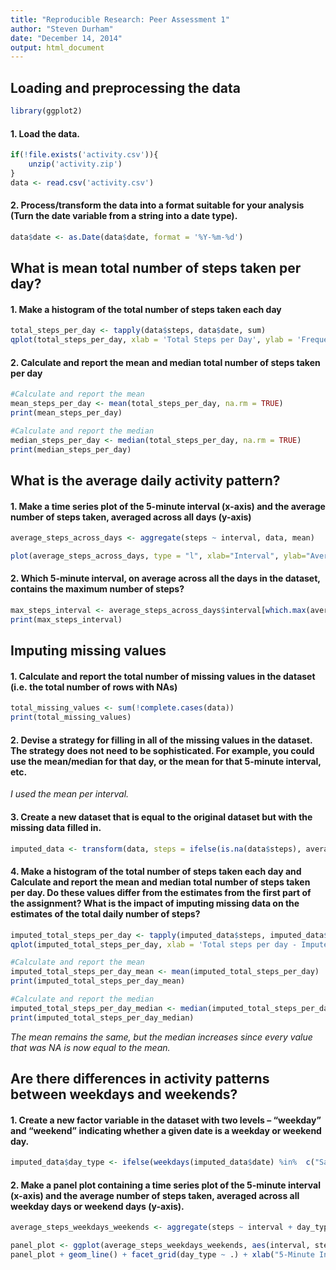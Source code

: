 ```yaml
---
title: "Reproducible Research: Peer Assessment 1"
author: "Steven Durham"
date: "December 14, 2014"
output: html_document
---
```


## Loading and preprocessing the data

```r
library(ggplot2)
```

#### 1. Load the data.

```r
if(!file.exists('activity.csv')){
    unzip('activity.zip')
}
data <- read.csv('activity.csv')
```

#### 2. Process/transform the data into a format suitable for your analysis (Turn the date variable from a string into a date type).

```r
data$date <- as.Date(data$date, format = '%Y-%m-%d')
```

## What is mean total number of steps taken per day?

#### 1. Make a histogram of the total number of steps taken each day

```r
total_steps_per_day <- tapply(data$steps, data$date, sum)
qplot(total_steps_per_day, xlab = 'Total Steps per Day', ylab = 'Frequency', binwidth = 500)
```

#### 2. Calculate and report the mean and median total number of steps taken per day

```r
#Calculate and report the mean
mean_steps_per_day <- mean(total_steps_per_day, na.rm = TRUE)
print(mean_steps_per_day)

#Calculate and report the median
median_steps_per_day <- median(total_steps_per_day, na.rm = TRUE)
print(median_steps_per_day)
```

## What is the average daily activity pattern?

#### 1. Make a time series plot of the 5-minute interval (x-axis) and the average number of steps taken, averaged across all days (y-axis)

```r
average_steps_across_days <- aggregate(steps ~ interval, data, mean)

plot(average_steps_across_days, type = "l", xlab="Interval", ylab="Average Steps Taken", main="Average Steps Across All Days")
```

#### 2. Which 5-minute interval, on average across all the days in the dataset, contains the maximum number of steps?

```r
max_steps_interval <- average_steps_across_days$interval[which.max(average_steps_across_days$steps)]
print(max_steps_interval)
```

## Imputing missing values

#### 1. Calculate and report the total number of missing values in the dataset (i.e. the total number of rows with NAs)

```r
total_missing_values <- sum(!complete.cases(data))
print(total_missing_values)
```

#### 2. Devise a strategy for filling in all of the missing values in the dataset. The strategy does not need to be sophisticated. For example, you could use the mean/median for that day, or the mean for that 5-minute interval, etc.

*I used the mean per interval.*

#### 3. Create a new dataset that is equal to the original dataset but with the missing data filled in.

```r
imputed_data <- transform(data, steps = ifelse(is.na(data$steps), average_steps_across_days$steps[match(data$interval, average_steps_across_days$interval)], data$steps))
```

#### 4. Make a histogram of the total number of steps taken each day and Calculate and report the mean and median total number of steps taken per day. Do these values differ from the estimates from the first part of the assignment? What is the impact of imputing missing data on the estimates of the total daily number of steps?

```r
imputed_total_steps_per_day <- tapply(imputed_data$steps, imputed_data$date, sum)
qplot(imputed_total_steps_per_day, xlab = 'Total steps per day - Imputed', ylab = 'Frequency', binwidth = 500)

#Calculate and report the mean
imputed_total_steps_per_day_mean <- mean(imputed_total_steps_per_day)
print(imputed_total_steps_per_day_mean)

#Calculate and report the median
imputed_total_steps_per_day_median <- median(imputed_total_steps_per_day)
print(imputed_total_steps_per_day_median)
```

*The mean remains the same, but the median increases since every value that was NA is now equal to the mean.*

## Are there differences in activity patterns between weekdays and weekends?

#### 1. Create a new factor variable in the dataset with two levels – “weekday” and “weekend” indicating whether a given date is a weekday or weekend day.

```r
imputed_data$day_type <- ifelse(weekdays(imputed_data$date) %in%  c("Saturday", "Sunday"),'weekend','weekday')
```

#### 2. Make a panel plot containing a time series plot of the 5-minute interval (x-axis) and the average number of steps taken, averaged across all weekday days or weekend days (y-axis).

```r
average_steps_weekdays_weekends <- aggregate(steps ~ interval + day_type, imputed_data, mean)

panel_plot <- ggplot(average_steps_weekdays_weekends, aes(interval, steps))
panel_plot + geom_line() + facet_grid(day_type ~ .) + xlab("5-Minute Interval") + ylab("Average Steps Taken")
```

